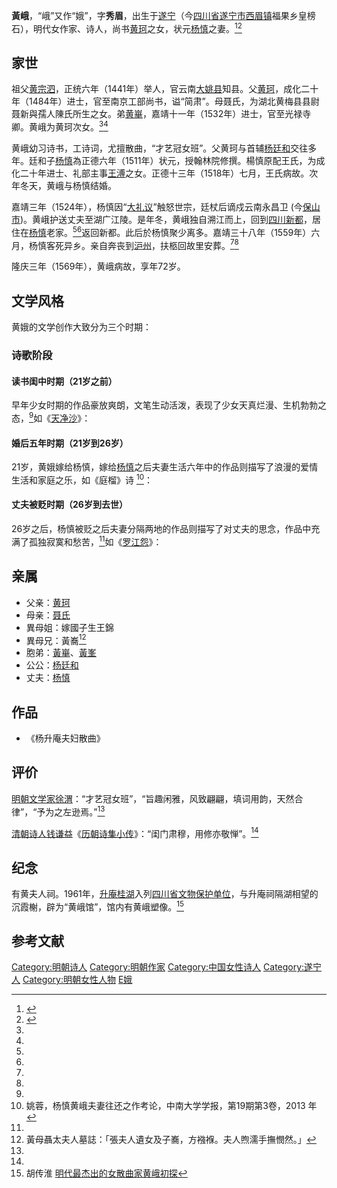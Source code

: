 {{明清人物信息框
| 姓名 =黄娥
| 原名 =
| 圖片名稱=
| 圖片大小 =
| 圖片說明 =
| 最高職務 =
| 國家 =
| 前任 =
| 繼任 =
| 爵位 =
| 籍貫 = [[遂宁|遂宁]]（今[[四川省|四川省]][[遂宁市|遂宁市]][[西眉镇|西眉镇]]福果乡皇榜石）
| 族裔 = [[汉族|汉族]]
| 旗籍 =
| 府邸 =
| 世系 = 
| 字號 = 字：秀眉
| 諡號 =
| 出生日期 =1498年
| 出生地點 = 今[[北京市|北京市]]
| 逝世日期 ={{death year and age|1569|1498}}
| 逝世地點 = 今[[四川省|四川省]][[新都市|新都市]]
| 墓葬 =
| 配偶 = [[杨慎|杨慎]]
| 親屬 = 父亲：[[黄珂|黄珂]]<br>母亲：聂氏<br>公公：[[杨廷和|杨廷和]]
| 出身 = 
| 經歷 = 
| 著作 =
*《杨升庵夫妇散曲》
}}
'''黃峨'''{{BD|1498年||1569年||catIdx=H黄}}，“峨”又作“娥”，字'''秀眉'''，出生于[[遂宁市|遂宁]]（今[[四川省|四川省]][[遂宁市|遂宁市]][[西眉镇|西眉镇]]福果乡皇榜石），明代女作家、诗人，尚书[[黄珂|黄珂]]之女，状元[[杨慎|杨慎]]之妻。<ref name="yes">{{cite web|url=http://news.xinhuanet.com/edu/2010-06/23/c_12253783.htm|title=风流人物:黄娥 蜀中才女 曲中李易安|date=2010-06-23|accessdate=2012-03-05|work=新华网|deadurl=yes|archiveurl=https://web.archive.org/web/20100907090930/http://news.xinhuanet.com/edu/2010-06/23/c_12253783.htm|archivedate=2010-09-07}}</ref><ref name="fhs">{{cite web |url= http://news.ifeng.com/history/zhongguogudaishi/detail_2010_01/21/330937_0.shtml|title=明朝的林徽因：夫婿为《三国演义》开篇词作者|date=2010-01-21|accessdate=2012-03-05|work=凤凰网}}</ref>

==家世==
祖父[[黄宗泗|黄宗泗]]，正统六年（1441年）举人，官云南[[大姚县|大姚县]]知县。父[[黄珂|黄珂]]，成化二十年（1484年）进士，官至南京工部尚书，谥“简肃”。母聂氏，为湖北黄梅县县尉聂新與孺人陳氏所生之女。弟[[黄崋|黄崋]]，嘉靖十一年（1532年）进士，官至光禄寺卿。黄峨为黄珂次女。<ref name="yes"/><ref name="fhs"/>

黄峨幼习诗书，工诗词，尤擅散曲，“才艺冠女班”。父黄珂与首辅[[杨廷和|杨廷和]]交往多年。廷和子[[杨慎|杨慎]]為正德六年（1511年）状元，授翰林院修撰。楊慎原配王氏，为成化二十年进士、礼部主事[[王溥|王溥]]之女。正德十三年（1518年）七月，王氏病故。次年冬天，黄峨与杨慎结婚。

嘉靖三年（1524年），杨慎因“[[大礼议|大礼议]]”触怒世宗，廷杖后谪戍云南永昌卫 (今[[保山市|保山市]])。黄峨护送丈夫至湖广江陵。是年冬，黄峨独自溯江而上，回到[[四川|四川]][[新都|新都]]，居住在[[杨慎|杨慎]]老家。<ref name="yes"/><ref name="fhs"/>返回新都。此后於杨慎聚少离多。嘉靖三十八年（1559年）六月，杨慎客死异乡。亲自奔丧到[[沪州|沪州]]，扶柩回故里安葬。<ref name="yes"/><ref name="fhs"/>

隆庆三年（1569年），黄峨病故，享年72岁。

== 文学风格 ==
黄娥的文学创作大致分为三个时期：

=== 诗歌阶段 ===
==== 读书闺中时期（21岁之前） ====
早年少女时期的作品豪放爽朗，文笔生动活泼，表现了少女天真烂漫、生机勃勃之态，<ref name="yes"/>如《[[天净沙|天净沙]]》：{{quote|哥哥大大娟娟，风风韵韵般般，刻刻时时盼盼，心心原原，双双对对鹣鹣！<br />娟娟大大哥哥，婷婷弱弱多多，件件堪堪可可，藏藏躲躲，哜哜世世婆婆。<ref name="fhs"/>}}

==== 婚后五年时期（21岁到26岁） ====
21岁，黄娥嫁给杨慎，嫁给[[杨慎|杨慎]]之后夫妻生活六年中的作品则描写了浪漫的爱情生活和家庭之乐，如《庭榴》诗 <ref>姚蓉，杨慎黄峨夫妻往还之作考论，中南大学学报，第19期第3卷，2013 年 </ref>：{{quote| 移来西域种多奇，槛外绯花掩映时。不为秋深能结实，肯于夏半烂生姿。翻嫌桃李开何早，独秉灵根放故迟。朵朵如霞明照眼，晚凉相对更相宜。<ref name="yes"/>}}

==== 丈夫被贬时期（26岁到去世） ====
26岁之后，杨慎被贬之后夫妻分隔两地的作品则描写了对丈夫的思念，作品中充满了孤独寂寞和愁苦，<ref name="yes"/>如《[[罗江怨|罗江怨]]》：{{quote| 空庭月影斜，东方亮也。金鸡惊散枕边蝶。长亭十里，阳关三叠。<br />相思相见何年月？泪流襟上血，愁穿心上结。鸳鸯被冷雕鞍热。<ref name="yes"/>}}

== 亲属 ==
*父亲：[[黄珂|黄珂]]
*母亲：[[聂氏|聂氏]]
*異母姐：嫁國子生王錦
*異母兄：黃㠐<ref>黃母聶太夫人墓誌：「張夫人遺女及子㠐，方襁褓。夫人煦濡手撫憫然。」</ref>
*胞弟：[[黃崋|黃崋]]、[[黃峯|黃峯]]
*公公：[[杨廷和|杨廷和]]
*丈夫：[[杨慎|杨慎]]

== 作品 ==
*《杨升庵夫妇散曲》

== 评价 ==
[[明朝|明朝]][[文学家|文学家]][[徐渭|徐渭]]：“才艺冠女班”，“旨趣闲雅，风致翩翩，填词用韵，天然合律”，“予为之左逊焉。”<ref name="yes"/>

[[清朝|清朝]][[诗人|诗人]][[钱谦益|钱谦益]]《[[历朝诗集小传|历朝诗集小传]]》：“闺门肃穆，用修亦敬惮”。<ref name="yes"/>

==纪念==
有黄夫人祠。1961年，[[升庵桂湖|升庵桂湖]]入列[[四川省文物保护单位|四川省文物保护单位]]，与升庵祠隔湖相望的沉霞榭，辟为“黄峨馆”，馆内有黄峨塑像。<ref>胡传淮 [http://www.literature.org.cn/Article.aspx?ID=41770 明代最杰出的女散曲家黄峨初探]{{dead link|date=2018年5月 |bot=InternetArchiveBot |fix-attempted=yes }}
</ref>

==参考文献==
<div class="references-small">
<references></references>
</div>

{{DEFAULTSORT:H}}
[[Category:明朝诗人|Category:明朝诗人]]
[[Category:明朝作家|Category:明朝作家]]
[[Category:中国女性诗人|Category:中国女性诗人]]
[[Category:遂宁人|Category:遂宁人]]
[[Category:明朝女性人物|Category:明朝女性人物]]
[[Category:黄姓|E娥]]